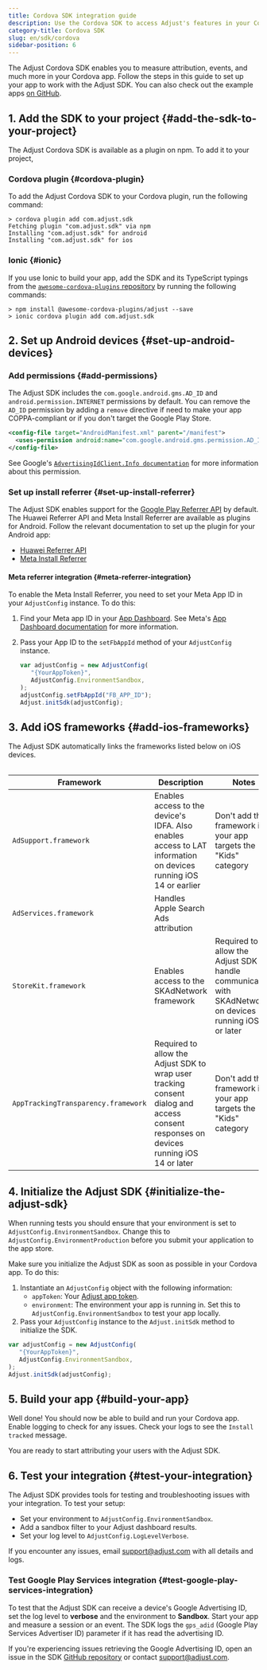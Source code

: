 ```yaml
---
title: Cordova SDK integration guide
description: Use the Cordova SDK to access Adjust's features in your Cordova apps
category-title: Cordova SDK
slug: en/sdk/cordova
sidebar-position: 6
---
```


The Adjust Cordova SDK enables you to measure attribution, events, and much more in your Cordova app. Follow the steps in this guide to set up your app to work with the Adjust SDK. You can also check out the example apps [on GitHub](https://github.com/adjust/cordova_sdk/tree/master/example-cordova).

## 1. Add the SDK to your project {#add-the-sdk-to-your-project}

The Adjust Cordova SDK is available as a plugin on npm. To add it to your project,

### Cordova plugin {#cordova-plugin}

To add the Adjust Cordova SDK to your Cordova plugin, run the following command:

```console
> cordova plugin add com.adjust.sdk
Fetching plugin "com.adjust.sdk" via npm
Installing "com.adjust.sdk" for android
Installing "com.adjust.sdk" for ios
```

### Ionic {#ionic}

If you use Ionic to build your app, add the SDK and its TypeScript typings from the [`awesome-cordova-plugins` repository](https://github.com/danielsogl/awesome-cordova-plugins) by running the following commands:

```console
> npm install @awesome-cordova-plugins/adjust --save
> ionic cordova plugin add com.adjust.sdk
```

## 2. Set up Android devices {#set-up-android-devices}

### Add permissions {#add-permissions}

The Adjust SDK includes the `com.google.android.gms.AD_ID` and `android.permission.INTERNET` permissions by default. You can remove the `AD_ID` permission by adding a `remove` directive if need to make your app COPPA-compliant or if you don't target the Google Play Store.

<CodeBlock title="plugin.xml">

```xml
<config-file target="AndroidManifest.xml" parent="/manifest">
  <uses-permission android:name="com.google.android.gms.permission.AD_ID" tools:node="remove" />
</config-file>
```

</CodeBlock>

<Callout type="seealso">

See Google's [`AdvertisingIdClient.Info documentation`](https://developers.google.com/android/reference/com/google/android/gms/ads/identifier/AdvertisingIdClient.Info#public-string-getid) for more information about this permission.

</Callout>

### Set up install referrer {#set-up-install-referrer}

The Adjust SDK enables support for the [Google Play Referrer API](https://developer.android.com/google/play/installreferrer) by default. The Huawei Referrer API and Meta Install Referrer are available as plugins for Android. Follow the relevant documentation to set up the plugin for your Android app:

-  [Huawei Referrer API](/en/sdk/android/plugins/huawei-referrer-plugin)
-  [Meta Install Referrer](/en/sdk/android/plugins/meta-referrer-plugin)

#### Meta referrer integration {#meta-referrer-integration}

To enable the Meta Install Referrer, you need to set your Meta App ID in your `AdjustConfig` instance. To do this:

1. Find your Meta app ID in your [App Dashboard](https://developers.facebook.com/apps). See Meta's [App Dashboard documentation](https://developers.facebook.com/docs/development/create-an-app/app-dashboard) for more information.
2. Pass your App ID to the `setFbAppId` method of your `AdjustConfig` instance.

   <CodeBlock highlight="{range: 5}">

   ```js
   var adjustConfig = new AdjustConfig(
      "{YourAppToken}",
      AdjustConfig.EnvironmentSandbox,
   );
   adjustConfig.setFbAppId("FB_APP_ID");
   Adjust.initSdk(adjustConfig);
   ```

   </CodeBlock>

## 3. Add iOS frameworks {#add-ios-frameworks}

The Adjust SDK automatically links the frameworks listed below on iOS devices.

<Table>

| Framework                           | Description                                                                                                                           | Notes                                                                                                        |
| ----------------------------------- | ------------------------------------------------------------------------------------------------------------------------------------- | ------------------------------------------------------------------------------------------------------------ |
| `AdSupport.framework`               | Enables access to the device's IDFA. Also enables access to LAT information on devices running iOS 14 or earlier                      | Don't add this framework if your app targets the "Kids" category                                             |
| `AdServices.framework`              | Handles Apple Search Ads attribution                                                                                                  |                                                                                                              |
| `StoreKit.framework`                | Enables access to the SKAdNetwork framework                                                                                           | Required to allow the Adjust SDK to handle communication with SKAdNetwork on devices running iOS 14 or later |
| `AppTrackingTransparency.framework` | Required to allow the Adjust SDK to wrap user tracking consent dialog and access consent responses on devices running iOS 14 or later | Don't add this framework if your app targets the "Kids" category                                             |

</Table>

## 4. Initialize the Adjust SDK {#initialize-the-adjust-sdk}

<Callout type="important">

When running tests you should ensure that your environment is set to `AdjustConfig.EnvironmentSandbox`. Change this to `AdjustConfig.EnvironmentProduction` before you submit your application to the app store.

</Callout>

Make sure you initialize the Adjust SDK as soon as possible in your Cordova app. To do this:

1. Instantiate an `AdjustConfig` object with the following information:
   -  `appToken`: Your [Adjust app token](https://help.adjust.com/en/article/app-settings#view-your-app-token).
   -  `environment`: The environment your app is running in. Set this to `AdjustConfig.EnvironmentSandbox` to test your app locally.
2. Pass your `AdjustConfig` instance to the `Adjust.initSdk` method to initialize the SDK.

```js
var adjustConfig = new AdjustConfig(
   "{YourAppToken}",
   AdjustConfig.EnvironmentSandbox,
);
Adjust.initSdk(adjustConfig);
```

## 5. Build your app {#build-your-app}

Well done! You should now be able to build and run your Cordova app. Enable logging to check for any issues. Check your logs to see the `Install tracked` message.

You are ready to start attributing your users with the Adjust SDK.

## 6. Test your integration {#test-your-integration}

The Adjust SDK provides tools for testing and troubleshooting issues with your integration. To test your setup:

-  Set your environment to `AdjustConfig.EnvironmentSandbox`.
-  Add a sandbox filter to your Adjust dashboard results.
-  Set your log level to `AdjustConfig.LogLevelVerbose`.

If you encounter any issues, email support@adjust.com with all details and logs.

### Test Google Play Services integration {#test-google-play-services-integration}

To test that the Adjust SDK can receive a device's Google Advertising ID, set the log level to **verbose** and the environment to **Sandbox**. Start your app and measure a session or an event. The SDK logs the `gps_adid` (Google Play Services Advertiser ID) parameter if it has read the advertising ID.

If you're experiencing issues retrieving the Google Advertising ID, open an issue in the SDK [GitHub repository](https://github.com/adjust/cordova_sdk) or contact support@adjust.com.
